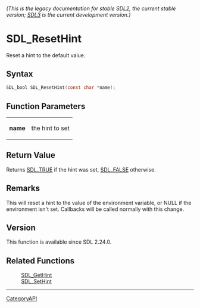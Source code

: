 ====== (This is the legacy documentation for stable SDL2, the current stable version; [https://wiki.libsdl.org/SDL3/ SDL3] is the current development version.) ======
= SDL_ResetHint =

Reset a hint to the default value.

== Syntax ==

<syntaxhighlight lang='c'>
SDL_bool SDL_ResetHint(const char *name);
</syntaxhighlight>

== Function Parameters ==

{|
|'''name'''
|the hint to set
|}

== Return Value ==

Returns [[SDL_TRUE]] if the hint was set, [[SDL_FALSE]] otherwise.

== Remarks ==

This will reset a hint to the value of the environment variable, or NULL if
the environment isn't set. Callbacks will be called normally with this
change.

== Version ==

This function is available since SDL 2.24.0.

== Related Functions ==

:[[SDL_GetHint]]
:[[SDL_SetHint]]

----
[[CategoryAPI]]


